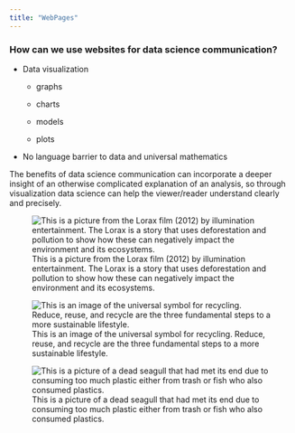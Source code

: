 ```yaml
---
title: "WebPages"
---
```


### How can we use websites for data science communication? 

-   Data visualization

    -   graphs

    -   charts

    -   models

    -   plots

-   No language barrier to data and universal mathematics

The benefits of data science communication can incorporate a deeper insight of an otherwise complicated explanation of an analysis, so through visualization data science can help the viewer/reader understand clearly and precisely.

![This is a picture from the Lorax film (2012) by illumination entertainment. The Lorax is a story that uses deforestation and pollution to show how these can negatively impact the environment and its ecosystems.](pictures/lorax.jpg)

![This is an image of the universal symbol for recycling. Reduce, reuse, and recycle are the three fundamental steps to a more sustainable lifestyle.](pictures/reducereuserecycle.png)

![This is a picture of a dead seagull that had met its end due to consuming too much plastic either from trash or fish who also consumed plastics.](pictures/seagull.jpg)
